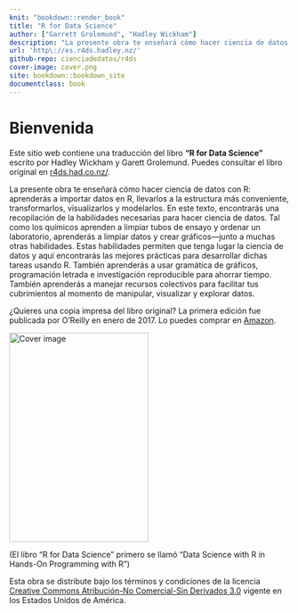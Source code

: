 ```yaml
---
knit: "bookdown::render_book"
title: "R for Data Science"
author: ["Garrett Grolemund", "Hadley Wickham"]
description: "La presente obra te enseñará cómo hacer ciencia de datos con R: aprenderás a importar datos en R, llevarlos a la estructura más conveniente, transformarlos, visualizarlos y modelarlos. En este texto, encontrarás una recopilación de la habilidades necesarias para hacer ciencia de datos. Tal como los químicos aprenden a limpiar tubos de ensayo y ordenar un laboratorio, aprenderás a limpiar datos y crear gráficos---junto a muchas otras habilidades. Estas habilidades permiten que tenga lugar la ciencia de datos y aquí encontrarás las mejores prácticas para desarrollar dichas tareas usando R. También aprenderás a usar gramática de gráficos, programación letrada e investigación reproducible para ahorrar tiempo. También aprenderás a manejar recursos colectivos para facilitar tus cubrimientos al momento de manipular, visualizar y explorar datos."
url: 'http\://es.r4ds.hadley.nz/'
github-repo: cienciadedatos/r4ds
cover-image: cover.png
site: bookdown::bookdown_site
documentclass: book
---
```


# Bienvenida {-}

Este sitio web contiene una traducción del libro __"R for Data Science"__ escrito por Hadley Wickham y Garett Grolemund. Puedes consultar el libro original en [r4ds.had.co.nz/](http://r4ds.had.co.nz/).

La presente obra te enseñará cómo hacer ciencia de datos con R: aprenderás a importar datos en R, llevarlos a la estructura más conveniente, transformarlos, visualizarlos y modelarlos. En este texto, encontrarás una recopilación de la habilidades necesarias para hacer ciencia de datos. Tal como los químicos aprenden a limpiar tubos de ensayo y ordenar un laboratorio, aprenderás a limpiar datos y crear gráficos---junto a muchas otras habilidades. Estas habilidades permiten que tenga lugar la ciencia de datos y aquí encontrarás las mejores prácticas para desarrollar dichas tareas usando R. También aprenderás a usar gramática de gráficos, programación letrada e investigación reproducible para ahorrar tiempo. También aprenderás a manejar recursos colectivos para facilitar tus cubrimientos al momento de manipular, visualizar y explorar datos.

¿Quieres una copia impresa del libro original?
La primera edición fue publicada por O'Reilly en enero de 2017. Lo puedes comprar en [Amazon](http://amzn.to/2aHLAQ1).

<img src="cover.png" width="250" height="375" alt="Cover image" />

(El libro "R for Data Science" primero se llamó "Data Science with R in Hands-On Programming with R")

Esta obra se distribute bajo los términos y condiciones de la licencia [Creative Commons Atribución-No Comercial-Sin Derivados 3.0](http://creativecommons.org/licenses/by-nc-nd/3.0/us/) vigente en los Estados Unidos de América.
